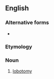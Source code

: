==English==
{{wikipedia}}

===Alternative forms===
* {{l|en|leukotomy}}

===Etymology===
{{confix|en|leuco|tomy}}

===Noun===
{{en-noun}}

# [[lobotomy]]